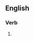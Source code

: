 ==English==

===Verb===
{{head|en|verb form}}

# {{present participle of|reallocate|lang=en|nocat=1}}